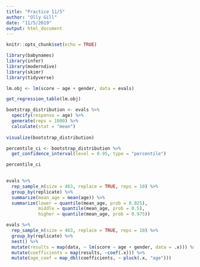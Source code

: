 ```yaml
---
title: "Practice 11/5"
author: "Olly Gill"
date: "11/5/2019"
output: html_document
---
```


```r
knitr::opts_chunk$set(echo = TRUE)

library(babynames)
library(infer)
library(moderndive)
library(skimr)
library(tidyverse)
```

```r
lm.obj <- lm(score ~ age + gender, data = evals)

get_regression_table(lm.obj)

bootstrap_distribution <- evals %>%
  specify(response = age) %>%
  generate(reps = 1000) %>%
  calculate(stat = "mean")
  
visualize(bootstrap_distribution)

percentile_ci <- bootstrap_distribution %>%
  get_confidence_interval(level = 0.95, type = "percentile")

percentile_ci
  
```

```r
evals %>%
  rep_sample_n(size = 463, replace = TRUE, reps = 10) %>%
  group_by(replicate) %>%
  summarize(mean_age = mean(age)) %>%
  summarize(lower = quantile(mean_age, prob = 0.025),
            middle = quantile(mean_age, prob = 0.5),
            higher = quantile(mean_age, prob = 0.975))
```

```r
evals %>%
  rep_sample_n(size = 463, replace = TRUE, reps = 10) %>%
  group_by(replicate) %>%
  nest() %>%
  mutate(results = map(data, ~ lm(score ~ age + gender, data = .x))) %>%
  mutate(coefficients = map(results, ~coef(.x))) %>%
  mutate(age_coef = map_dbl(coefficients, ~ pluck(.x, "age")))
```

